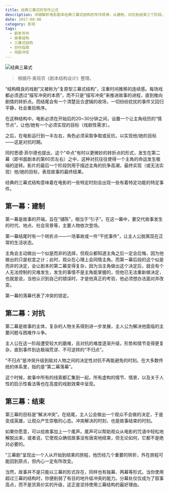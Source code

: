 ```yaml
---
title: 经典三幕式的写作公式
description: 详细解析电影剧本经典三幕式结构的写作规律，从建制、对抗到结束三个阶段，探讨如何构建富有戏剧性的故事架构
date: 2017-08-06
category: 影视
tags:
  - 剧本写作
  - 故事结构
  - 三幕式结构
  - 创作指南
  - 戏剧冲突
---
```


![经典三幕式](https://img.dava.cc/img/经典三幕式.png)

> 根据丹·奥班农《剧本结构设计》整理。

“结构精良的戏剧”又被称为“复原型三幕式结构”，注重时间推移的连续感。每场戏都必须透过“描写冲突的本质”，而不只是“描写冲突”来推进故事的进程，直到推向剧情的转折点。而结尾会有一个清楚且合逻辑的收场，一切纷纷扰扰的事件又回归平静，社会重拾秩序。

在这种结构中，电影必须在开始后的20~30分钟之间，设置一个让主角经历的“情节点”，让他/她有一个必须实现的目标（戏剧性需求）。

之后，在电影运行到一半左右，角色必须采取争取或反抗，以实现他/她的目标——这是对抗时期。

同时悉德·菲尔德也提出，这个"中点"有时以更微妙的转折点的形式，发生在第二幕（即书面剧本的第60页左右）之中，这种对抗往往使得一个主角的命运发生极端的逆转。影片的最后一个阶段则用于描述主角的抗争高潮，最终实现（或无法实现）他/她的目标，表现故事的最终结果。

经典的三幕式结构意味着在电影的一些特定时刻会出现一些有着特定功能的特定事件。

## 第一幕：建制

第一幕是故事的开端，旨在“铺陈”，相当于“引子”。在这一幕中，要交代故事发生的时代、地点、社会背景等，主要人物依次登场。

第一幕结尾时有一个转折点——一场事故或一件“干扰事件”，让主人公脱离现在正常的生活状态。

主角会主动做出一个似是而非的选择，但观众都知道主角之后一定会后悔，因为他做出的只是权宜之计；此时，观众在心理上会同情主角。而第一幕后段的这个似是而非的决定，会让剧本的第二幕变得复杂，因为当主角做出这个决定后，就会有个人无法控制的灾难发生，发生的事情不是主角能掌握的，但他已无法重新做决定，也就是说，当他认识到自己的错误时，才是他真正的考验，他必须想办法面对并改变。

第一幕的落幕代表了冲突的锁定。

## 第二幕：对抗

第二幕是故事的主体，复杂的人物关系得到进一步发展，主人公为解决他面临的主要问题与困难作斗争。

主人公在这一阶段遭受较大的磨难，且对抗的难度逐渐升级，形势和情节变得更复杂，直到事件到达极端荒谬、不可逆转的“不归点”。

“不归点”是冲突升级到敌对人物之间的决定性对抗不再能避免的时刻。在大多数传统的体系里，指的是“第二幕落幕”。

这个时候，故事中所有的线索都汇集到一起，所有虚构的情节、情景，以及关于人性的启示性看法等也在高度的戏剧效果中呈现。

## 第三幕：结束

第三幕的目标是“解决冲突”。在结尾，主人公会做出一个观众不会做的决定，于是变成英雄，让观众产生崇敬的心态。冲突解决的时刻，也是故事结束的时刻。

如果你愿意，可以给故事加上一个尾声。尾声可以帮助观众从电影的咒语中轻松地解脱出来，或者说，它使观众确信故事没有唐突地结束，但无论如何，它都不是绝对必要的。

“三幕剧”呈现出一个人从开始到结束的旅程，他历经几个重要的转折，外在旅程可能回到原点，但内心一定有所改变。

当然，故事并不是只能以三幕的形式存在，同样也有独幕、两幕等形式。当你使用超过三幕的结构时，你便削弱了有目的地升级冲突的能力。分幕处仅仅成为了叙事高点，而不是货真价实的升级，这正是坚持使用三幕结构的最好理由。